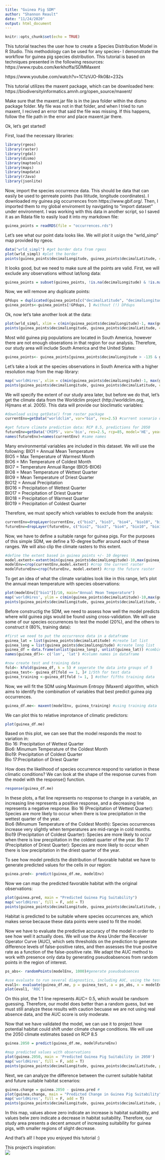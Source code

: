 ```yaml
---
title: "Guinea Pig SDM"
author: "Shannon Reault"
date: "11/24/2020"
output: html_document
---
```


```r
knitr::opts_chunk$set(echo = TRUE)
```
This tutorial teaches the user how to create a Species Distribution Model in R Studio. This methodology can be used for any species- I demonstrate the workflow for guinea pig species distribution. This tutorial is based on techniques presented in the following resources:
https://www.rpubs.com/kerkhoffa/SDMMaxent

https://www.youtube.com/watch?v=1C1zVJO-Rk0&t=232s

This tutorial utilizes the maxent package, which can be downloaded here:
https://biodiversityinformatics.amnh.org/open_source/maxent/

Make sure that the maxent.jar file is in the java folder within the dismo package folder. My file was not in that folder, and when I tried to run maxent, I recived an error that said the file was missing. If this happens, follow the file path in the error and place maxent.jar there. 

Ok, let's get started!

First, load the necessary libraries:
```r
library(rgeos)
library(raster)
library(rgdal)
library(dismo)
library(maptools)
library(maps)
library(mapdata)
library(rJava)
library(jsonlite)
```
Now, import the species occurrence data. This should be data that can easily be used to genreate points (has lititude, longitude coordinates). I downloaded my guinea pig occurrences from https://www.gbif.org/. Then, I imported them to my global enviroment by navigating to "import dataset" under environment. I was working with this data in another script, so I saved it as an Rdata file to easily load it into my markdown file:
```r
guinea_points = readRDS(file = "occurrences.rds")
```
Let's see what our point data looks like. We will plot it usign the "wrld_simp" map provided by rgeos. 
```r
data("wrld_simpl") #get border data from rgeos
plot(wrld_simpl) #plot the border
points(guinea_points$decimalLongitude, guinea_points$decimalLatitude, col = "red") #plot the points
```

It looks good, but we need to make sure all the points are valid. First, we will exclude any observations without lat/long data:

```r
guinea_points = subset(guinea_points, !is.na(decimalLongitude) & !is.na(decimalLatitude)) # specifying to only include data where lat/long values are not (!) NA
```
Now, we will remove any duplicate points:
```r
GPdups = duplicated(guinea_points[c("decimalLatitude", "decimalLongitude")])
guinea_points<-guinea_points[!GPdups, ] #without (!) DPdups
```
Ok, now let's take another look at the data:
```r
plot(wrld_simpl, xlim = c(min(guinea_points$decimalLongitude)-1, max(guinea_points$decimalLongitude)+1), ylim = c(min(guinea_points$decimalLatitude)-1, max(guinea_points$decimalLatitude)+1), axes = T, col = "light yellow")
points(guinea_points$decimalLongitude, guinea_points$decimalLatitude, col = "blue", pch = 20, cex=.75)
```

Most wild guinea pig populations are located in South America, however there are not enough obserations in that region for our analysis. Therefore, our study area will include South America and the United States:
```r
guinea_points<- guinea_points[guinea_points$decimalLongitude > -135 & guinea_points$decimalLongitude< -50 & guinea_points$decimalLatitude> -60 & guinea_points$decimalLatitude< 40, ]
```
Let's take a look at the species observations in South America with a higher resolution map from the map library:
```r
map('worldHires', xlim = c(min(guinea_points$decimalLongitude)-1, max(guinea_points$decimalLongitude)+1), ylim = c(min(guinea_points$decimalLatitude)-1, max(guinea_points$decimalLatitude)+1), fill = T, col = "light yellow")
points(guinea_points$decimalLongitude, guinea_points$decimalLatitude, col = "blue", pch = 20, cex=.75)
```

We will specify the extent of our study area later, but before we do that, let's get the climate data from the Worldclim project (http://worldclim.org, Hijmans et al. 2005). This data will provide our bioclimatic variables:
```r
#download using getData() from raster package
currentEnv=getData("worldclim", var="bio", res=2.5) #current scenario data

#get future climate prediction data: RCP 8.5, predictions for 2050
futureEnv=getData('CMIP5', var='bio', res=2.5, rcp=85, model='HE', year=50)
names(futureEnv)=names(currentEnv) #same names
```
Many environmental variables are included in this dataset. We will use the following:
BIO1 = Annual Mean Temperature\
BIO5 = Max Temperature of Warmest Month\
BIO6 = Min Temperature of Coldest Month\
BIO7 = Temperature Annual Range (BIO5-BIO6)\
BIO8 = Mean Temperature of Wettest Quarter\
BIO9 = Mean Temperature of Driest Quarter\
BIO12 = Annual Precipitation\
BIO16 = Precipitation of Wettest Quarter\
BIO17 = Precipitation of Driest Quarter\
BIO18 = Precipitation of Warmest Quarter\
BIO19 = Precipitation of Coldest Quarter\

Therefore, we must specify which variables to exclude from the analysis:
```r
currentEnv=dropLayer(currentEnv, c("bio2", "bio3", "bio4", "bio10", "bio11", "bio13", "bio14", "bio15")) #drop layers from current scenario
futureEnv=dropLayer(futureEnv, c("bio2", "bio3", "bio4", "bio10", "bio11", "bio13", "bio14", "bio15")) #drop layers from future scenario
```
Now, we have to define a suitable range for guinea pigs. For the purposes of this simple SDM, we define a 10-degree buffer around each of these ranges. We will also clip the climate rasters to this extent. 
```r
#define the extent based in guinea points +/- 10 degrees
model.extent<-extent(min(guinea_points$decimalLongitude)-10,max(guinea_points$decimalLongitude)+10,min(guinea_points$decimalLatitude)-10,max(guinea_points$decimalLatitude)+10)
modelEnv=crop(currentEnv,model.extent) #crop the current raster
modelFutureEnv=crop(futureEnv, model.extent) #crop the future raster
```

To get an idea of what the climate variables look like in this range, let's plot the annual mean temperature with species observations:
```r
plot(modelEnv[["bio1"]]/10, main="Annual Mean Temperature")
map('worldHires', ylim = c(min(guinea_points$decimalLatitude)-10,max(guinea_points$decimalLatitude)+10), xlim = c(min(guinea_points$decimalLongitude)-10,max(guinea_points$decimalLongitude)+10), fill = F, add = T)
points(guinea_points$decimalLongitude, guinea_points$decimalLatitude, col = "blue", pch = 20, cex=.75)
```

Before constructig the SDM, we need to assess how well the model predicts where wild guinea pigs would be found using cross-validation. We will use some of our species occurrences to test the model (20%), and the others to construct it (80%, training data):
```r
#first we need to put the occurrence data in a dataframe
guinea_lat = list(guinea_points$decimalLatitude) #create lat list
guinea_long = list(guinea_points$decimalLongitude) #create long list
guinea_df = data.frame(unlist(guinea_long), unlist(guinea_lat)) #combine into a dataframe
names(guinea_df)<- c('lon', 'lat') #column names in dataframe

#now create test and training data
fold<- kfold(guinea_df, k = 5) # seperate the data into groups of 5
guinea_test<- guinea_df[fold == 1, ]# 1/5th for test data
guinea_training <-guinea_df[fold != 1, ] #other fifths training data
```
Now, we will fit the SDM using Maximum Entropy (Maxent) algorithm, which aims to identify the combination of variables that best predict guinea pig occurrences. 
```r
guinea_df.me<- maxent(modelEnv, guinea_training) #using training data
```
We can plot this to relative improtance of climatic predictors:
```r
plot(guinea_df.me)
```

Based on this plot, we can see that the model responds the most to variation in:\
Bio 16: Precipitation of Wettest Quarter\
Bio6: Minumum Temperature of the Coldest Month\
Bio19: Precipitation of Coldest Quarter\
Bio 17:Precipitation of Driest Quarter

How does the likelihood of species occurrence respond to variation in these climatic conditions?
We can look at the shape of the response curves from the model with the response() function.
```r
response(guinea_df.me)
```

In these plots, a flat line represents no response to change in a variable, an increasing line represents a positive response, and a decreasing line represents a negative response. 
Bio 16 (Precipitation of Wettest Quarter): Species are more likely to occur when there is low precipitation in the wettest quarter of the year.\
Bio6 (Minumum Temperature of the Coldest Month): Species occurrences increase very slightly when temperatures are mid-range in cold months.\
Bio19 (Precipitation of Coldest Quarter): Species are more likely to occur when there is low precpiitation in the coldest quarter of the year. 
Bio 17 (Precipitation of Driest Quarter): Species are more likely to occur when there is low precipitation in the driest quarter of the year. 

To see how model predicts the distribution of favorable habitat we have to generate predicted values for the cells in our region:
```r
guinea.pred<- predict(guinea_df.me, modelEnv)
```
Now we can map the predicted favorable habitat with the original observations:
```r
plot(guinea.pred, main = "Predicted Guinea Pig Suitability")
map('worldHires', fill = F, add = T)
points(guinea_points$decimalLongitude, guinea_points$decimalLatitude, pch = 20, cex =.7)
```

Habitat is predicted to be suitable where species occurrences are, which makes sense because these data points were used to fit the model. 

Now we have to evaluate the predictive accuracy of the model in order to see how well it actually does. We will use the Area Under the Receiver Operator Curve (AUC), which sets thresholds on the prediction to generate difference levels of false-positive rates, and then assesses the true positve rate as a function of the false-positive rate. We adapt the AUC method to work with presence only data by generating pseudoabsences from random points in the region of interest. 
```r
ps_abs<- randomPoints(modelEnv, 1000)#generate pseudoabsences

#use evaluate to run several diagnostics, including AUC, using the test points as presence data
eval1<- evaluate(guinea_df.me, p = guinea_test, a = ps_abs, x = modelEnv)
plot(eval1, 'ROC')
```

On this plot, the 1:1 line represents AUC= 0.5, which would be randsom guessing. Therefore, our model does better than a random guess, but we must still analyze these results with caution becuase we are not using real absence data, and the AUC score is only moderate. 

Now that we have validated the model, we can use it to project how potential habitat could shift under climate change conditions. We will use the 2050 climate estimates based on RCP 8.5
```r
guinea.2050 = predict(guinea_df.me, modelFutureEnv)

#map predicted values with observations
plot(guinea.2050, main = 'Predicted Guinea Pig Suitability in 2050')
map('worldHires', fill = F, add = T)
points(guinea_points$decimalLongitude, guinea_points$decimalLatitude, pch = 20, cex =.7)
```

Next, we can analyze the difference between the current suitable habitat and future suitable habitat scenarios:
```r
guinea.change = guinea.2050 - guinea.pred #
plot(guinea.change, main = "Predicted Change in Guinea Pig Suitability")
map('worldHires', fill = F, add = T)
points(guinea_points$decimalLongitude, guinea_points$decimalLatitude, pch = 20, cex =.7)
```

In this map, values above zero indicate an increase is habitat suitability, and values belw zero indicate a decrease in habitat suitability. Therefore, our study area presents a decent amount of increasing suitability for guinea pigs, with smaller regions of slight decrease. 

And that's all! I hope you enjoyed this tutorial :)

This project's inspiration:\
![](images/gibbs_proj.PNG)